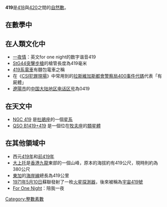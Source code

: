 {{noteTA|G1=Math}}
{{整数
| other list = {{Numbers digits|digit=10}}
| 质因数分解 =質數
| 罗马数字 = CDXIX
| 二进制 = 110100011
| 十六进制 = 1A3
}}

'''419'''是[[418|418]]與[[420|420]]之間的[[自然數|自然數]]。

== 在數學中 ==
{{數字性質|use math=yes|print black list=虧數,不尋常數,無平方數因數的數
|質數=*{{{orderstr}}}{{{property}}}{{{releatedstr}}}。
|孿生質數=**第22對{{{property}}}，為{{{value}}}。
**[[陳質數|陳質數]]
**[[強質數|強質數]]
**[[愛森斯坦質數|愛森斯坦質數]]
**[[索菲熱爾曼質數|索菲熱爾曼質數]]
}}

== 在人類文化中 ==
*[[一夜情|一夜情]]：英文for one night的数字谐音419
*[[StG44突擊步槍|StG44突擊步槍]]的槍管長度為419毫米
*[[419系電車|419系電車]]有麵包電車之稱
*在《[[CSI犯罪現場|CSI犯罪現場]]》中常用到的[[拉斯維加斯都會警察局400事件代碼|拉斯維加斯都會警察局400事件代碼]]{{tsl|en|Police code|警察代碼|419}}代表「有屍體」
*[[遼陽市|遼陽市]]的[[中国大陆地区电话区号|中国大陆地区电话区号]]為0419

== 在天文中 ==
*[[NGC_419|NGC 419]] 是[[杜鵑座|杜鵑座]]的一個[[星系|星系]]
*[[QSO_B1419+419|QSO B1419+419]] 是一個位在[[牧夫座|牧夫座]]的[[類星體|類星體]]

== 在其他領域中 ==
*西元[[419年|419年]]和[[前419年|前419年]]
*[[大上托|大上托]]是[[香港|香港]][[九龍|九龍]]東部的一個山峰，原本的海拔約有419公尺，現時則約為380公尺
*[[東加|東加]]的[[海岸線|海岸線]]總長為419公里
*[[1971年|1971年]][[5月10日|5月10日]]蘇聯發射了一枚[[火星探測器|火星探測器]]，後來被稱為[[宇宙419號|宇宙419號]]
*[[For_One_Night|For One Night]]：陪我一夜

[[Category:整數素數|Category:整數素數]]
